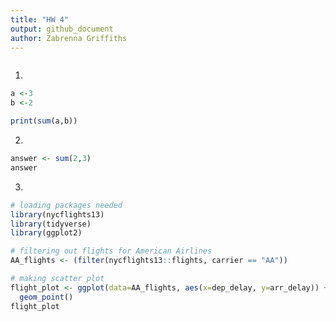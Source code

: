 ```yaml
---
title: "HW 4"
output: github_document
author: Zabrenna Griffiths
---
```

```r
```


1.
```r
a <-3
b <-2

print(sum(a,b))
```

2.
```r
answer <- sum(2,3)
answer
```

3.
```r
# loading packages needed
library(nycflights13)
library(tidyverse)
library(ggplot2)
```

```r
# filtering out flights for American Airlines
AA_flights <- (filter(nycflights13::flights, carrier == "AA"))
```

```r
# making scatter plot
flight_plot <- ggplot(data=AA_flights, aes(x=dep_delay, y=arr_delay)) +
  geom_point()
flight_plot
```


